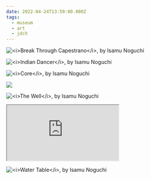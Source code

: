 ```yaml
---
date: 2022-04-24T13:59:00.000Z
tags:
  - museum
  - art
  - jdch
---
```

![](../../assets/art/20220424-break-through-capestrano.jpg "<i>Break Through Capestrano</i>, by Isamu Noguchi")

![](../../assets/art/20220424-indian-dancer.jpg "<i>Indian Dancer</i>, by Isamu Noguchi")

![](../../assets/art/20220424-core.jpg "<i>Core</i>, by Isamu Noguchi")

![](../../assets/art/20220424-IMG_1491.jpg)

![](../../assets/art/20220424-the-well.jpg "<i>The Well</i>, by Isamu Noguchi")

<div style={{padding: '56.25% 0 0 0', position: 'relative'}}>
  <iframe
    src="https://player.vimeo.com/video/1002305124?badge=0&amp;autopause=0&amp;player_id=0&amp;app_id=58479;"
    allow="autoplay; fullscreen; picture-in-picture; clipboard-write"
    style={{position: 'absolute', top: 0, left: 0, width: '100%', height: '100%'}}
    title="The Well, by Isamu Noguchi">
  </iframe>
</div>
<script src="https://player.vimeo.com/api/player.js"></script>

![](../../assets/art/20220424-water-table.jpg "<i>Water Table</i>, by Isamu Noguchi")